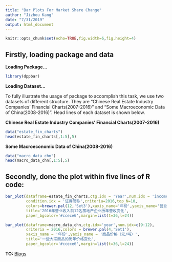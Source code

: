 ```yaml
---
title: "Bar Plots For Market Share Change"
author: "Jizhou Kang"
date: "7/31/2019"
output: html_document
---
```


```r
knitr::opts_chunk$set(echo=TRUE,fig.width=6,fig.height=4)
```

## Firstly, loading package and data

**Loading Package...**
```r
library(dppbar)
```

**Loading Dataset...**

To fully illustrate the usage of package to accomplish this task, we use two datasets of different structure. They are "Chinese Real Estate Industry Companies' Financial Charts(2007-2016)" and "Some Macroeconomic Data of China(2008-2016)". Head lines of each dataset is shown below.

**Chinese Real Estate Industry Companies' Financial Charts(2007-2016)**
```r
data("estate_fin_charts")
head(estate_fin_charts[,1:5],5)
```

**Some Macroeconomic Data of China(2008-2016)**
```r
data("macro_data_chn")
head(macro_data_chn[,1:5],5)
```


## Secondly, done the plot within five lines of R code:

```r
bar_plot(dataframe=estate_fin_charts,ctg.idx = 'Year',num.idx = 'income',
         condition.idx = '证券简称',criteria=2016,top_N=10,
         colors=brewer.pal(12,'Set3'),xaxis_name='年份',yaxis_name='营业收入（亿元）',
         title='2016年营业收入前12名房地产企业历年营收变化',
         paper_bgcolor='#ccece6',margin=list(t=36,l=24))
```

```r
bar_plot(dataframe=macro_data_chn,ctg.idx='year',num.idx=c(9:12),
         criteria = 2016,colors = brewer.pal(4,'Set1'),
         xaxis_name = '年份',yaxis_name = '商品价格（元/吨）',
         title='一些大宗商品的历年价格变化',
         paper_bgcolor='#ccece6',margin=list(t=36,l=24))
```



**TO:** [Blogs](https://jkang37.github.io/Data-Processing-and-Plotting/Blogs.html)



